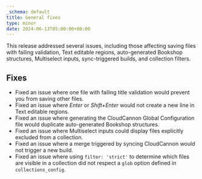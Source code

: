 ```yaml
---
_schema: default
title: General fixes
type: minor
date: 2024-06-13T05:00:00+00:00
---
```

This release addressed several issues, including those affecting saving files with failing validation, Text editable regions, auto-generated Bookshop structures, Multiselect inputs, sync-triggered builds, and collection filters.

## Fixes

* Fixed an issue where one file with failing title validation would prevent you from saving other files.
* Fixed an issue where *Enter* or *Shift+Enter* would not create a new line in Text editable regions.
* Fixed an issue where generating the CloudCannon Global Configuration file would duplicate auto-generated Bookshop structures.
* Fixed an issue where Multiselect inputs could display files explicitly excluded from a collection.
* Fixed an issue where a merge triggered by syncing CloudCannon would not trigger a new build.
* Fixed an issue where using `filter: 'strict'` to determine which files are visible in a collection did not respect a `glob` option defined in `collections_config`.